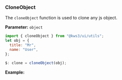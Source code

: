 
<Version />

<Meta of={Stories} />

### CloneObject

The `cloneObject` function is used to clone any js object.

**Parameter:**
`object`

```js
import { cloneObject } from "@kws3/ui/utils";
let obj = {
  title: "Mr",
  name: "User",
};

$: clone = cloneObject(obj);
```

**Example:**

<Story of={Stories.Main} />
